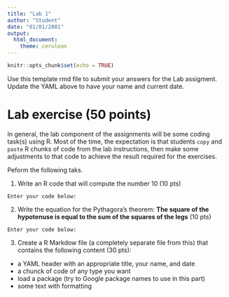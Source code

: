 ```yaml
---
title: "Lab 1"
author: "Student"
date: "01/01/2001"
output: 
  html_document: 
    theme: cerulean
---
```



```r
knitr::opts_chunk$set(echo = TRUE)

```

Use this template rmd file to submit your answers for the Lab assigment. Update the YAML above to have your name and current date.


# Lab exercise (50 points) 

In general, the lab component of the assignments will be some coding task(s) using R. Most of the time, the expectation is that students `copy` and `paste` R chunks of code from the lab instructions, then make some adjustments to that code to achieve the result required for the exercises.

Peform the following taks.

1. Write an R code that will compute the number 10 (10 pts)

`Enter your code below:`



2. Write the equation for the Pythagora's theorem: **The square of the hypotenuse is equal to the sum of the squares of the legs**
(10 pts)

`Enter your code below:`



3. Create a R Markdow file (a completely separate file from this) that contains the following content (30 pts):

* a YAML header with an appropriate title, your name, and date
* a chunck of code of any type you want
* load a package (try to Google package names to use in this part)
* some text with formatting






